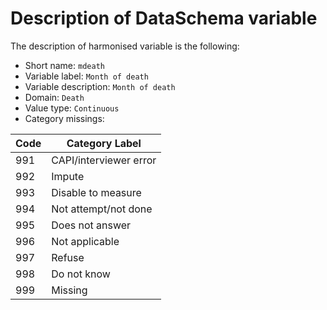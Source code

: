 # Description of DataSchema variable

The description of harmonised variable is the following:

* Short name: `mdeath`
* Variable label: `Month of death`
* Variable description: `Month of death`
* Domain: `Death`
* Value type: `Continuous`
* Category missings: 

**Code** | **Category Label**
----| ------------------
991 | CAPI/interviewer error
992 | Impute
993 | Disable to measure
994 | Not attempt/not done
995 | Does not answer
996 | Not applicable
997 | Refuse
998 | Do not know
999 | Missing